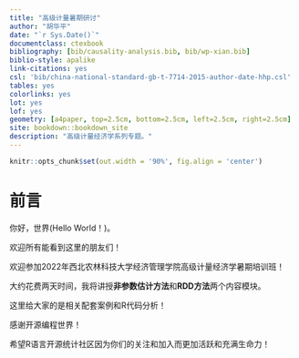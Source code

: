 ```yaml
--- 
title: "高级计量暑期研讨"
author: "胡华平"
date: "`r Sys.Date()`"
documentclass: ctexbook
bibliography: [bib/causality-analysis.bib, bib/wp-xian.bib]
biblio-style: apalike
link-citations: yes
csl: 'bib/china-national-standard-gb-t-7714-2015-author-date-hhp.csl'
tables: yes
colorlinks: yes
lot: yes
lof: yes
geometry: [a4paper, top=2.5cm, bottom=2.5cm, left=2.5cm, right=2.5cm]
site: bookdown::bookdown_site
description: "高级计量经济学系列专题。"
---
```


\frontmatter

```r
knitr::opts_chunk$set(out.width = '90%', fig.align = 'center')
```

# 前言{#preface .unnumbered}

你好，世界(Hello World！)。

欢迎所有能看到这里的朋友们！

欢迎参加2022年西北农林科技大学经济管理学院高级计量经济学暑期培训班！

大约花费两天时间，我将讲授**非参数估计方法**和**RDD方法**两个内容模块。

这里给大家的是相关配套案例和R代码分析！

感谢开源编程世界！

希望R语言开源统计社区因为你们的关注和加入而更加活跃和充满生命力！


